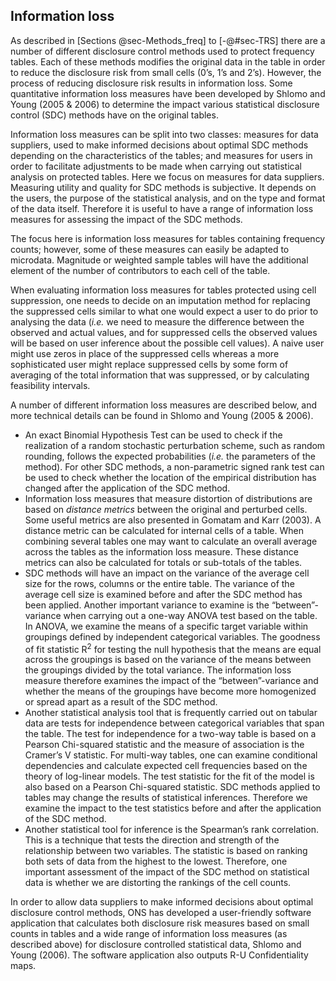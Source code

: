 ## Information loss  {#sec-InfLoss_freq}

As described in [Sections @sec-Methods_freq] to [-@#sec-TRS] there are a number of different disclosure control methods used to protect frequency tables. Each of these methods modifies the original data in the table in order to reduce the disclosure risk\index{disclosure risk} from small cells (0's, 1's and 2's). However, the process of reducing disclosure risk\index{disclosure risk} results in information loss. Some quantitative information loss measures have been developed by Shlomo and Young (2005 & 2006) to determine the impact various statistical disclosure control (SDC) methods have on the original tables.

Information loss measures can be split into two classes: measures for data suppliers, used to make informed decisions about optimal SDC methods depending on the characteristics of the tables; and measures for users in order to facilitate adjustments to be made when carrying out statistical analysis on protected tables. Here we focus on measures for data suppliers. Measuring utility and quality for SDC methods is subjective. It depends on the users, the purpose of the statistical analysis, and on the type and format of the data itself. Therefore it is useful to have a range of information loss measures for assessing the impact of the SDC methods.

The focus here is information loss measures for tables containing frequency counts; however, some of these measures can easily be adapted to microdata. Magnitude or weighted sample tables will have the additional element of the number of contributors to each cell of the table.

When evaluating information loss measures for tables protected using cell suppression\index{cell suppression}, one needs to decide on an imputation method for replacing the suppressed cells similar to what one would expect a user to do prior to analysing the data (*i.e.* we need to measure the difference between the observed and actual values, and for suppressed cells the observed values will be based on user inference about the possible cell values). A naive user might use zeros in place of the suppressed cells whereas a more sophisticated user might replace suppressed cells by some form of averaging of the total information that was suppressed, or by calculating feasibility intervals.

A number of different information loss measures are described below, and more technical details can be found in Shlomo and Young (2005 & 2006).

-   An exact Binomial Hypothesis Test can be used to check if the realization of a random stochastic perturbation scheme, such as random rounding, follows the expected probabilities (*i.e.* the parameters of the method). For other SDC methods, a non-parametric signed rank test can be used to check whether the location of the empirical distribution has changed after the application of the SDC method.
-   Information loss measures that measure distortion of distributions are based on *distance metrics* between the original and perturbed cells. Some useful metrics are also presented in Gomatam and Karr (2003). A distance metric can be calculated for internal cells of a table. When combining several tables one may want to calculate an overall average across the tables as the information loss measure. These distance metrics can also be calculated for totals or sub-totals of the tables.
-   SDC methods will have an impact on the variance of the average cell size for the rows, columns or the entire table. The variance of the average cell size is examined before and after the SDC method has been applied. Another important variance to examine is the "between"-variance when carrying out a one-way ANOVA test based on the table. In ANOVA, we examine the means of a specific target variable within groupings defined by independent categorical variables. The goodness of fit statistic R^2^ for testing the null hypothesis that the means are equal across the groupings is based on the variance of the means between the groupings divided by the total variance. The information loss measure therefore examines the impact of the "between"-variance and whether the means of the groupings have become more homogenized or spread apart as a result of the SDC method.
-   Another statistical analysis tool that is frequently carried out on tabular data are tests for independence between categorical variables that span the table. The test for independence for a two-way table is based on a Pearson Chi-squared statistic and the measure of association is the Cramer's V statistic. For multi-way tables, one can examine conditional dependencies and calculate expected cell frequencies based on the theory of log-linear models. The test statistic for the fit of the model is also based on a Pearson Chi-squared statistic. SDC methods applied to tables may change the results of statistical inferences. Therefore we examine the impact to the test statistics before and after the application of the SDC method.
-   Another statistical tool for inference is the Spearman's rank correlation. This is a technique that tests the direction and strength of the relationship between two variables. The statistic is based on ranking both sets of data from the highest to the lowest. Therefore, one important assessment of the impact of the SDC method on statistical data is whether we are distorting the rankings of the cell counts.

In order to allow data suppliers to make informed decisions about optimal disclosure control methods, ONS has developed a user-friendly software application that calculates both disclosure risk\index{disclosure risk} measures based on small counts in tables and a wide range of information loss measures (as described above) for disclosure controlled statistical data, Shlomo and Young (2006). The software application also outputs R-U Confidentiality maps.


